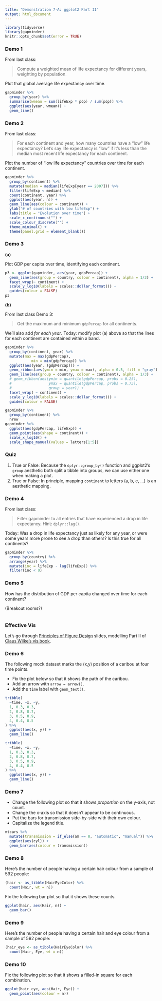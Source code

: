 ```yaml
---
title: "Demonstration 7-A: ggplot2 Part II"
output: html_document
---
```


```r
library(tidyverse)
library(gapminder)
knitr::opts_chunk$set(error = TRUE)
```


### Demo 1

From last class:

> Compute a weighted mean of life expectancy for different years, weighting by population.

Plot that global average life expectancy over time.

```r
gapminder %>% 
  group_by(year) %>% 
  summarise(wmean = sum(lifeExp * pop) / sum(pop)) %>% 
  ggplot(aes(year, wmean)) +
  geom_line()
```

### Demo 2

From last class:

> For each continent and year, how many countries have a "low" life expectancy? Let’s say life expectancy is "low" if it’s less than the median most recent life expectancy for each continent.

Plot the number of "low life expectancy" countries over time for each continent. 

```r
gapminder %>% 
  group_by(continent) %>% 
  mutate(median = median(lifeExp[year == 2007])) %>% 
  filter(lifeExp < median) %>% 
  count(continent, year) %>% 
  ggplot(aes(year, n)) +
  geom_line(aes(colour = continent)) +
  ylab("# of countries with low lifeExp") +
  labs(title = "Evolution over time") +
  scale_x_continuous("") +
  scale_colour_discrete("") +
  theme_minimal() +
  theme(panel.grid = element_blank())
```


### Demo 3

**(a)**

Plot GDP per capita over time, identifying each continent. 

```r
p3 <- ggplot(gapminder, aes(year, gdpPercap)) +
  geom_line(aes(group = country, colour = continent), alpha = 1/3) +
  facet_wrap(~ continent) +
  scale_y_log10(labels = scales::dollar_format()) +
  guides(colour = FALSE)
p3
```


**(b)**

From last class Demo 3:

> Get the maximum and minimum `gdpPercap` for all continents.

We'll also add _for each year_.  Today: modify plot (a) above so that the lines for each continent are contained within a band.

```r
gapminder %>% 
  group_by(continent, year) %>% 
  mutate(max = max(gdpPercap),
            min = min(gdpPercap)) %>% 
  ggplot(aes(year, (gdpPercap))) +
  geom_ribbon(aes(ymin = min, ymax = max), alpha = 0.5, fill = "gray") +
  geom_line(aes(group = country, colour = continent), alpha = 1/3) +
  # geom_ribbon(aes(ymin = quantile(gdpPercap, probs = 0.25),
  #                 ymax = quantile(gdpPercap, probs = 0.75),
  #                 group = year)) +
  facet_wrap( ~ continent) +
  scale_y_log10(labels = scales::dollar_format()) +
  guides(colour = FALSE)
```

```r
gapminder %>% 
  group_by(continent) %>% 
  nrow
gapminder %>% 
  ggplot(aes(gdpPercap, lifeExp)) +
  geom_point(aes(shape = continent)) +
  scale_x_log10() +
  scale_shape_manual(values = letters[1:5])
```


### Quiz

1. True or False: Because the `dplyr::group_by()` function and ggplot2's `group` aesthetic both split a tibble into groups, we can use either one when making a plot. 
2. True or False: In principle, mapping `continent` to letters (a, b, c, ...) is an aesthetic mapping.


### Demo 4

From last class:

> Filter gapminder to all entries that have experienced a drop in life expectancy. Hint: `dplyr::lag()`.

Today: Was a drop in life expectancy just as likely for any year, or were some years more prone to see a drop than others? Is this true for all continents?

```r
gapminder %>% 
  group_by(country) %>% 
  arrange(year) %>% 
  mutate(inc = lifeExp - lag(lifeExp)) %>% 
  filter(inc < 0)
```


### Demo 5

How has the distribution of GDP per capita changed over time for each continent?

(Breakout rooms?)

```r

```


### Effective Vis

Let's go through [Principles of Figure Design](https://vincenzocoia.com/communicating_data/#28) slides, modelling Part II of [Claus Wilke's vis book](https://clauswilke.com/dataviz/).

### Demo 6

The following mock dataset marks the (x,y) position of a caribou at four time points. 

- Fix the plot below so that it shows the path of the caribou. 
- Add an arrow with `arrow = arrow()`.
- Add the `time` label with `geom_text()`.

```r
tribble(
  ~time, ~x, ~y,
  1, 0.3, 0.3,
  2, 0.8, 0.7,
  3, 0.5, 0.9,
  4, 0.4, 0.5
) %>% 
  ggplot(aes(x, y)) + 
  geom_line()

tribble(
  ~time, ~x, ~y,
  1, 0.3, 0.3,
  2, 0.8, 0.7,
  3, 0.5, 0.9,
  4, 0.4, 0.5
) %>% 
  ggplot(aes(x, y)) + 
  geom_line()

```

### Demo 7

- Change the following plot so that it shows _proportion_ on the y-axis, not count.
- Change the x-axis so that it doesn't appear to be continuous.
- Put the bars for transmission side-by-side with their own colour.
- Capitalize the legend title.

```r
mtcars %>% 
  mutate(transmission = if_else(am == 0, "automatic", "manual")) %>% 
  ggplot(aes(cyl)) +
  geom_bar(aes(colour = transmission))
```

### Demo 8

Here's the number of people having a certain hair colour from a sample of 592 people:

```r
(hair <- as_tibble(HairEyeColor) %>% 
  count(Hair, wt = n))
```

Fix the following bar plot so that it shows these counts.

```r
ggplot(hair, aes(Hair, n)) +
  geom_bar()
```

### Demo 9

Here's the number of people having a certain hair and eye colour from a sample of 592 people:

```r
(hair_eye <- as_tibble(HairEyeColor) %>% 
  count(Hair, Eye, wt = n))
```

### Demo 10

Fix the following plot so that it shows a filled-in square for each combination. 

```r
ggplot(hair_eye, aes(Hair, Eye)) +
  geom_point(aes(colour = n))
```

